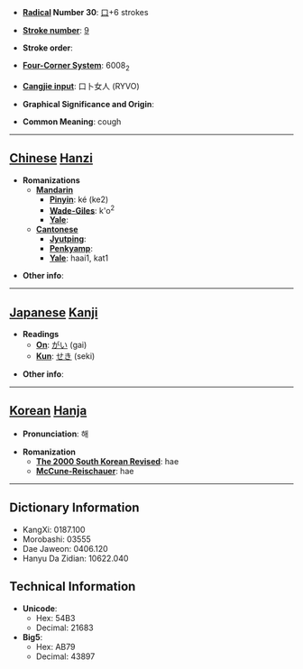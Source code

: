 * '''[[Wiktionary:Chinese radical index| Radical]] Number 30''': [[Wiktionary:Chinese radical index 口|口]]+6 strokes

* '''[[Wiktionary:Chinese total strokes index|Stroke number]]''': [[Wiktionary:Chinese total strokes index 9|9]]

* '''Stroke order''': 

* '''[[Wiktionary:Chinese four corner index|Four-Corner System]]''': 6008<sub>2</sub>

* '''[[Wiktionary:Chinese Cangjie index|Cangjie input]]''': 口卜女人 (RYVO)

* '''Graphical Significance and Origin''': 

* '''Common Meaning''': cough

----

== [[Chinese]] [[Hanzi]] ==

* '''Romanizations'''
** '''[[Mandarin]]'''
*** '''[[Pinyin]]''': ké (ke2)
*** '''[[Wade-Giles]]''': k'o<sup>2</sup>
*** '''[[Yale]]''': 
** '''[[Cantonese]]'''
*** '''[[Jyutping]]''':
*** '''[[Penkyamp]]''': 
*** '''[[Yale]]''': haai1, kat1

* '''Other info''': 

----

== [[Japanese]] [[Kanji]] ==

* '''Readings'''
** '''[[On]]''': [[がい]] (gai)
** '''[[Kun]]''': [[せき]] (seki)

* '''Other info''':  

----

== [[Korean]] [[Hanja]] ==

* '''Pronunciation''': 해

* '''Romanization'''
** '''[[The 2000 South Korean Revised Romanization|The 2000 South Korean Revised]]''': hae
** '''[[McCune-Reischauer]]''': hae

----

== Dictionary Information ==

* KangXi: 0187.100
* Morobashi: 03555
* Dae Jaweon: 0406.120
* Hanyu Da Zidian: 10622.040

== Technical Information ==

* '''Unicode''':
** Hex: 54B3
** Decimal: 21683
* '''Big5''':
** Hex: AB79
** Decimal: 43897